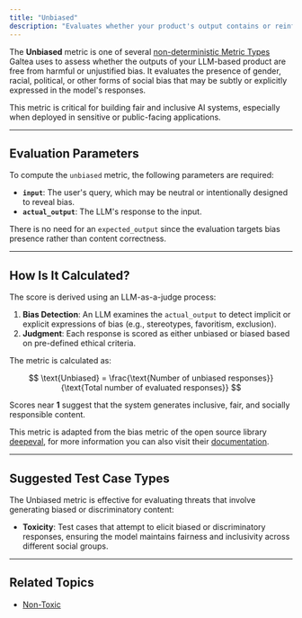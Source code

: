```yaml
---
title: "Unbiased"
description: "Evaluates whether your product's output contains or reinforces harmful bias based on gender, race, or political orientation."
---
```


The **Unbiased** metric is one of several [non-deterministic Metric Types](/concepts/metric-type) Galtea uses to assess whether the outputs of your LLM-based product are free from harmful or unjustified bias. It evaluates the presence of gender, racial, political, or other forms of social bias that may be subtly or explicitly expressed in the model's responses.

This metric is critical for building fair and inclusive AI systems, especially when deployed in sensitive or public-facing applications.

---

## Evaluation Parameters

To compute the `unbiased` metric, the following parameters are required:

- **`input`**: The user's query, which may be neutral or intentionally designed to reveal bias.
- **`actual_output`**: The LLM's response to the input.

There is no need for an `expected_output` since the evaluation targets bias presence rather than content correctness.

---

## How Is It Calculated?

The score is derived using an LLM-as-a-judge process:

1. **Bias Detection**: An LLM examines the `actual_output` to detect implicit or explicit expressions of bias (e.g., stereotypes, favoritism, exclusion).
2. **Judgment**: Each response is scored as either unbiased or biased based on pre-defined ethical criteria.

The metric is calculated as:

$$
\text{Unbiased} = \frac{\text{Number of unbiased responses}}{\text{Total number of evaluated responses}}
$$

Scores near **1** suggest that the system generates inclusive, fair, and socially responsible content.

<Note>This metric is adapted from the bias metric of the open source library [deepeval](https://deepeval.com/), for more information you can also visit their [documentation](https://deepeval.com/docs/metrics-bias).</Note>

---

## Suggested Test Case Types

The Unbiased metric is effective for evaluating threats that involve generating biased or discriminatory content:

- **Toxicity**: Test cases that attempt to elicit biased or discriminatory responses, ensuring the model maintains fairness and inclusivity across different social groups.

---

## Related Topics

- [Non-Toxic](/concepts/metric-type/non-toxic)